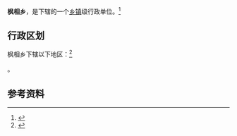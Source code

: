 {{中国乡级行政区|62/12/02/229/000}}

'''枫相乡'''，是{{PRC admin/fullname|62/12/02/229/000|3}}下辖的一个[[乡镇|乡镇]]级行政单位。<ref>{{PRC admin/ref sgc|{{PRC admin/parent|62/12/02/229/000}}}}</ref>

== 行政区划 ==

枫相乡下辖以下地区：<ref>{{PRC admin/ref sgc|62/12/02/229/000}}</ref>

{{PRC admin/children|62/12/02/229/000}}。

== 参考资料 ==

{{reflist}}

{{行政区划小作品}}
{{PRC admin/navcat|62/12/02/229/000}}